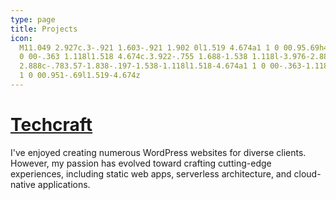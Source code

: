 ```yaml
---
type: page
title: Projects
icon:
  M11.049 2.927c.3-.921 1.603-.921 1.902 0l1.519 4.674a1 1 0 00.95.69h4.915c.969 0 1.371 1.24.588 1.81l-3.976 2.888a1 1
  0 00-.363 1.118l1.518 4.674c.3.922-.755 1.688-1.538 1.118l-3.976-2.888a1 1 0 00-1.176 0l-3.976
  2.888c-.783.57-1.838-.197-1.538-1.118l1.518-4.674a1 1 0 00-.363-1.118l-3.976-2.888c-.784-.57-.38-1.81.588-1.81h4.914a1
  1 0 00.951-.69l1.519-4.674z
---
```



<h1 className="mb-0">
  <a href="#techcraft">Techcraft</a>
</h1>

<p className="mt-1 m-sub-text">
  I've enjoyed creating numerous WordPress websites for diverse clients. However, my passion has evolved toward crafting
  cutting-edge experiences, including static web apps, serverless architecture, and cloud-native applications.
</p>

<AllProjects />
